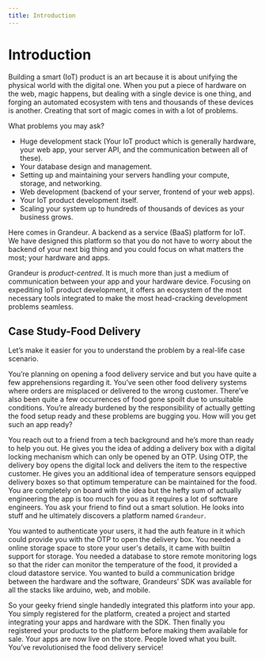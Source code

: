```yaml
---
title: Introduction
---
```

# Introduction 

Building a smart (IoT) product is an art because it is about unifying the physical world with the digital one. When you put a piece of hardware on the web, magic happens, but dealing with a single device is one thing, and forging an automated ecosystem with tens and thousands of these devices is another. Creating that sort of magic comes in with a lot of problems.

What problems you may ask?

- Huge development stack (Your IoT product which is generally hardware, your web app, your server API, and the communication between all of these).
- Your database design and management.
- Setting up and maintaining your servers handling your compute, storage, and networking.
- Web development (backend of your server, frontend of your web apps).
- Your IoT product development itself.
- Scaling your system up to hundreds of thousands of devices as your business grows.

Here comes in Grandeur. A backend as a service (BaaS) platform for IoT. We have designed this platform so that you do not have to worry about the backend of your next big thing and you could focus on what matters the most; your hardware and apps. 

Grandeur is *product-centred*. It is much more than just a medium of communication between your app and your hardware device. Focusing on expediting IoT product development, it offers an ecosystem of the most necessary tools integrated to make the most head-cracking development problems seamless.

## Case Study-Food Delivery

Let’s make it easier for you to understand the problem by a real-life case scenario. 

You’re planning on opening a food delivery service and but you have quite a few apprehensions regarding it. You’ve seen other food delivery systems where orders are misplaced or delivered to the wrong customer. There’ve also been quite a few occurrences of food gone spoilt due to unsuitable conditions. You’re already burdened by the responsibility of actually getting the food setup ready and these problems are bugging you. How will you get such an app ready?

You reach out to a friend from a tech background and he’s more than ready to help you out. He gives you the idea of adding a delivery box with a digital locking mechanism which can only be opened by an OTP. Using OTP, the delivery boy opens the digital lock and delivers the item to the respective customer. He gives you an additional idea of temperature sensors equipped delivery boxes so that optimum temperature can be maintained for the food. You are completely on board with the idea but the hefty sum of actually engineering the app is too much for you as it requires a lot of software engineers. You ask your friend to find out a smart solution. He looks into stuff and  he ultimately discovers a platform named `Grandeur`. 

You wanted to authenticate your users, it had the auth feature in it which could provide you with the OTP to open the delivery box. You needed a online storage space to store your user's details, it came with builtin support for storage. You needed a database to store remote monitoring logs so that the rider can monitor the temperature of the food, it provided a cloud datastore service. You wanted to build a communication bridge between the hardware and the software, Grandeurs’ SDK was available for all the stacks like arduino, web, and mobile.

So your geeky friend single handedly integrated this platform into your app. You simply registered for the platform, created a project and started integrating your apps and hardware with the SDK. Then finally you registered your products to the platform before making them available for sale. Your apps are now live on the store. People loved what you built. You’ve revolutionised the food delivery service!